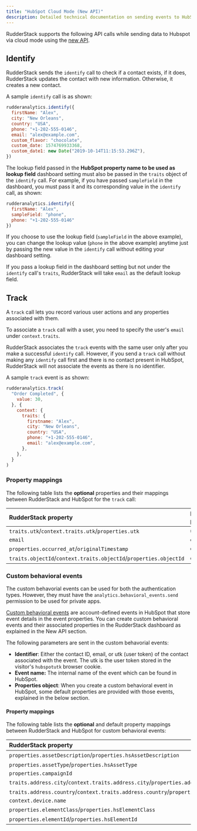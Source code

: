 ```yaml
---
title: "HubSpot Cloud Mode (New API)"
description: Detailed technical documentation on sending events to HubSpot via cloud mode using the new API.
---
```


RudderStack supports the following API calls while sending data to Hubspot via <Link to="/destinations/rudderstack-connection-modes/#cloud-mode">cloud mode</Link> using the [new API](https://developers.hubspot.com/docs/api/overview).

## Identify

RudderStack sends the <Link to="/event-spec/standard-events/identify">`identify`</Link> call to check if a contact exists, if it does, RudderStack updates the contact with new information. Otherwise, it creates a new contact.

A sample `identify` call is as shown:

```javascript
rudderanalytics.identify({
  firstName: "Alex",
  city: "New Orleans",
  country: "USA",
  phone: "+1-202-555-0146",
  email: "alex@example.com",
  custom_flavor: "chocolate",
  custom_date: 1574769933368,
  custom_date1: new Date("2019-10-14T11:15:53.296Z"),
})
```

The lookup field passed in the **HubSpot property name to be used as lookup field** dashboard setting must also be passed in the `traits` object of the `identify` call. For example, if you have passed `sampleField` in the dashboard, you must pass it and its corresponding value in the `identify` call, as shown:

```javascript
rudderanalytics.identify({
  firstName: "Alex",
  sampleField: "phone",
  phone: "+1-202-555-0146"
})
```
If you choose to use the lookup field (`sampleField` in the above example), you can change the lookup value (`phone` in the above example) anytime just by passing the new value in the `identify` call without editing your dashboard setting.

<div class="infoBlock">
If you pass a lookup field in the dashboard setting but not under the <code class="inline-code">identify</code> call's <code class="inline-code">traits</code>, RudderStack  will take <code class="inline-code">email</code> as the default lookup field.
</div>

## Track

A <Link to="/event-spec/standard-events/track/">`track`</Link> call lets you record various user actions and any properties associated with them. 

To associate a `track` call with a user, you need to specify the user's `email` under `context.traits`. 

<div class="infoBlock">
RudderStack associates the <code class="inline-code">track</code> events with the same user only after you make a successful <code class="inline-code">identify</code> call. However, if you send a <code class="inline-code">track</code> call without making any <code class="inline-code">identify</code> call first and there is no contact present in HubSpot, RudderStack will not associate the events as there is no identifier.
</div>

A sample `track` event is as shown:

```javascript
rudderanalytics.track(
  "Order Completed", {
    value: 30,
  }, {
    context: {
      traits: {
        firstname: "Alex",
        city: "New Orleans",
        country: "USA",
        phone: "+1-202-555-0146",
        email: "alex@example.com",
      },
    },
  }
)
```

### Property mappings

The following table lists the **optional** properties and their mappings between RudderStack and HubSpot for the `track` call:

| RudderStack property         | HubSpot property      | 
| :--------------------------- | :--------------------- |
| `traits.utk`/`context.traits.utk`/`properties.utk`  | `utk`     | 
| `email`        | `email`       |
| `properties.occurred_at`/`originalTimestamp`  | `occurredAt`       |         
| `traits.objectId`/`context.traits.objectId`/`properties.objectId`    | `objectId`     |            

### Custom behavioral events

<div class="warningBlock">
The custom behavorial events can be used for both the authentication types. However, they must have the <code class="inline-code">analytics.behavioral_events.send</code> permission to be used for private apps.
</div>

[Custom behavioral events](https://developers.hubspot.com/docs/api/analytics/events) are account-defined events in HubSpot that store event details in the event properties. You can create custom behavioral events and their associated properties in the RudderStack dashboard as explained in the <Link to="/destinations/streaming-destinations/hubspot/setting-up-hubspot-in-rudderstack/#new-api">New API</Link> section.

The following parameters are sent in the custom behavorial events:
- **Identifier**: Either the contact ID, email, or <Link to="https://developers.hubspot.com/docs/api/events/tracking-code">utk</Link> (user token) of the contact associated with the event. The utk is the user token stored in the visitor's `hubspotutk` browser cookie.
- **Event name:** The internal name of the event which can be found in HubSpot.
- **Properties object**: When you create a custom behavioral event in HubSpot, some default properties are provided with those events, explained in the below section.

#### Property mappings

The following table lists the **optional** and default property mappings between RudderStack and HubSpot for custom behavioral events:

| RudderStack property         | HubSpot property      | 
| :--------------------------- | :--------------------- |
| `properties.assetDescription`/`properties.hsAssetDescription`  | `hs_asset_description`     | 
| `properties.assetType`/`properties.hsAssetType`               | `hs_asset_type`       
| `properties.campaignId`           | `hs_campaign_id`       |         
| `traits.address.city`/`context.traits.address.city`/`properties.address.city`           | `hs_city`            |          
| `traits.address.country`/`context.traits.address.country`/`properties.address.country` | `hs_country`       |            
| `context.device.name`            | `hs_device_name`            |          
| `properties.elementClass`/`properties.hsElementClass`               | `hs_element_class`               |             
| `properties.elementId`/`properties.hsElementId`              | `hs_element_id`              |    

